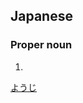 ==Japanese==
{{ja-kanjitab|洋|二}}

===Proper noun===
{{ja-pos|proper|ようじ}}

# {{given name|male|lang=ja}}

[[Category:Japanese male given names|ようじ]]